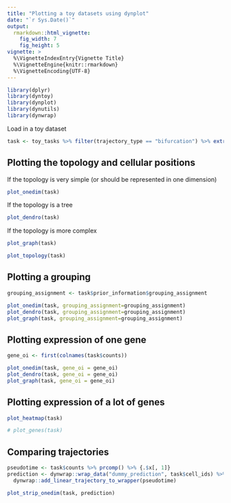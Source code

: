 ```yaml
---
title: "Plotting a toy datasets using dynplot"
date: "`r Sys.Date()`"
output: 
  rmarkdown::html_vignette:
    fig_width: 7
    fig_height: 5 
vignette: >
  %\VignetteIndexEntry{Vignette Title}
  %\VignetteEngine{knitr::rmarkdown}
  %\VignetteEncoding{UTF-8}
---
```


```r
library(dplyr)
library(dyntoy)
library(dynplot)
library(dynutils)
library(dynwrap)
```

Load in a toy dataset
```r
task <- toy_tasks %>% filter(trajectory_type == "bifurcation") %>% extract_row_to_list(1) %>% root_trajectory()
```

## Plotting the topology and cellular positions

If the topology is very simple (or should be represented in one dimension)
```r
plot_onedim(task)
```

If the topology is a tree
```r
plot_dendro(task)
```

If the topology is more complex
```r
plot_graph(task)

```

```r
plot_topology(task)
```


## Plotting a grouping
```r
grouping_assignment <- task$prior_information$grouping_assignment
```

```r
plot_onedim(task, grouping_assignment=grouping_assignment)
plot_dendro(task, grouping_assignment=grouping_assignment)
plot_graph(task, grouping_assignment=grouping_assignment)
```

## Plotting expression of one gene
```r
gene_oi <- first(colnames(task$counts))
```

```r
plot_onedim(task, gene_oi = gene_oi)
plot_dendro(task, gene_oi = gene_oi)
plot_graph(task, gene_oi = gene_oi)
```

## Plotting expression of a lot of genes

```r
plot_heatmap(task)
```
```r
# plot_genes(task)
```



## Comparing trajectories
```r
pseudotime <- task$counts %>% prcomp() %>% {.$x[, 1]}
prediction <- dynwrap::wrap_data("dummy_prediction", task$cell_ids) %>%
  dynwrap::add_linear_trajectory_to_wrapper(pseudotime)

plot_strip_onedim(task, prediction)
```

